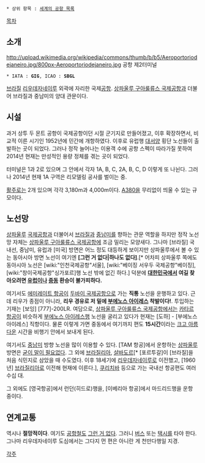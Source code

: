  * 상위 항목 : [[세계의 공항 목록]]

[[목차]]

== 소개 ==
http://upload.wikimedia.org/wikipedia/commons/thumb/b/b5/Aeroportoriodejaneiro.jpg/800px-Aeroportoriodejaneiro.jpg
공항 제2터미널

 * IATA : '''GIG''', ICAO : '''SBGL'''

[[브라질]] [[리우데자네이루]] 외곽에 자리한 국제[[공항]]. [[상파울루 구아룰류스 국제공항]]과 더불어 브라질과 중남미의 양대 관문이다. 

== 시설 ==
과거 상투 두 몬트 공항이 국제공항이던 시절 군기지로 만들어졌고, 이후 확장하면서, 비교적 이른 시기인 1952년에 민간에 개항하였다. 이후로 유럽행 [[대서양]] 횡단 노선들이 출발하는 곳이 되었다. 그러나 정작 늘어나는 이용객 수에 공항 스펙이 따라가질 못하여 2014년 현재는 만성적인 용량 정체를 겪는 곳이 되었다.

터미널은 1과 2로 있으며 그 안에서 각자 1A, B, C, 2A, B, C, D 이렇게 또 나뉜다. 그러나 2014년 현재 1A 구역은 리모델링 공사를 벌이는 중.

[[활주로]]는 2개 있으며 각각 3,180m과 4,000m이다. [[A380]]을 무리없이 띄울 수 있는 규모이다.

== 노선망 ==
[[상파울루]] [[상파울루 구아룰류스 국제공항|국제공항]]과 더불어서 [[브라질]]과 [[중남미]]를 향하는 관문 역할을 하지만 정작 노선망 자체는 [[상파울루 구아룰류스 국제공항]]에 조금 밀리는 모양새다. 그나마 [브라질] 국내선, 중남미, 유럽과 [미국] 방면은 어느 정도 대등하게 보이지만 상파울루에서 볼 수 있는 동아시아 방면 노선이 여기엔 '''[그런 거 없다|하나도 없다]'''.[* 어차피 상파울루 쪽에도 동아시아 노선은 [wiki:"인천국제공항"서울], [wiki:"베이징 서우두 국제공항"베이징], [wiki:"창이국제공항"싱가포르]행 노선 밖에 없긴 하다.] 덕분에 '''[[대한민국]]에서 여길 찾아오려면 [[유럽]]이나 [[중동]] 환승이 불가피하다.'''

여기서도 [[에미레이트 항공]]이 [[두바이 국제공항]]으로 가는 '''직통''' 노선을 운행하고 있다. 근데 리우가 종점이 아니라, '''리우 경유로 저 밑에 [[부에노스 아이레스]] 착발이다!'''. 투입하는 기재는 [보잉] [777]-200LR. 여담으로, [[상파울루 구아룰류스 국제공항]]에서는 [[카타르 항공]]이 비슷하게 [[부에노스 아이레스]]행 노선을 굴리고 있다가 현재는 [도하] - [부에노스 아이레스] 직항이다. 물론 이렇게 가면 중동에서 여기까지 편도 '''15시간'''이라는 [[크고 아름다운]] 시간을 비행기 안에서 보내게 된다.

여기서도 [[중남미]] 방향 노선을 많이 이용할 수 있다. [TAM 항공]에서 운항하는 [[상파울루]] 방면은 [[더 이상의 자세한 설명은 생략한다|굳이 말이 필요없다]]. 그 외에 [[브라질리아]], [[살바도르]][* [포르투갈]이 [브라질]을 처음 식민지로 삼았을 때 수도였다. 이후 18세기에 [[리우데자네이루]]로 이전했고, [1960년] [[브라질리아]]로 이전해 현재에 이른다.], [[쿠리치바]] 등으로 가는 국내선 항공편도 여러 수십 대.

그 외에도 [영국항공]에서 런던(히드로)행을, [이베리아 항공]에서 마드리드행을 운항 중이다.
== 연계교통 ==
역시나 '''절망적이다'''. 여기도 [[공항철도]] [[그런 거 없다]]. 그러니 [[버스]] 또는 [[택시]]를 타야 한다. 그나마 리우데자네이루 도심에서는 그다지 먼 편은 아니란 게 천만다행일 지경.

[[각주]]
